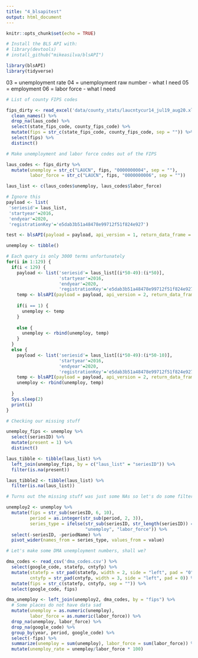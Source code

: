 ```yaml
---
title: "4_blsapitest"
output: html_document
---
```


```r
knitr::opts_chunk$set(echo = TRUE)

# Install the BLS API with:
# library(devtools)
# install_github("mikeasilva/blsAPI")

library(blsAPI)
library(tidyverse)
```
03 = unemployment rate
04 = unemployment raw number - what I need
05 = employment
06 = labor force - what I need

```r
# List of county FIPS codes

fips_dirty <- read_excel('data/county_stats/laucntycur14_jul19_aug20.xlsx', skip = 4) %>%
  clean_names() %>%
  drop_na(laus_code) %>%
  select(state_fips_code, county_fips_code) %>%
  mutate(fips = str_c(state_fips_code, county_fips_code, sep = "")) %>%
  select(fips) %>%
  distinct()

# Make unemployment and labor force codes out of the FIPS

laus_codes <- fips_dirty %>%
  mutate(unemploy = str_c("LAUCN", fips, "0000000004", sep = ""),
         labor_force = str_c("LAUCN", fips, "0000000006", sep = ""))

laus_list <- c(laus_codes$unemploy, laus_codes$labor_force)
```

```r
# Ignore this
payload <- list(
 'seriesid'= laus_list,
 'startyear'=2016,
 'endyear'=2020,
 'registrationKey'='e5dab3b51a48478e99712f51f824e927')
```

```r
test <- blsAPI(payload = payload, api_version = 1, return_data_frame = TRUE)
```

```r
unemploy <- tibble()

# Each query is only 3000 terms unfortunately
for(i in 1:129) {
  if(i < 129) {
    payload <- list('seriesid'= laus_list[(i*50-49):(i*50)],
                    'startyear'=2016,
                    'endyear'=2020,
                    'registrationKey'='e5dab3b51a48478e99712f51f824e927')
    temp <- blsAPI(payload = payload, api_version = 2, return_data_frame = TRUE)
    
    if(i == 1) {
      unemploy <- temp
    }
    
    else {
      unemploy <- rbind(unemploy, temp)
    }
  }
  else {
    payload <- list('seriesid'= laus_list[(i*50-49):(i*50-10)],
                    'startyear'=2016,
                    'endyear'=2020,
                    'registrationKey'='e5dab3b51a48478e99712f51f824e927')
    temp <- blsAPI(payload = payload, api_version = 2, return_data_frame = TRUE)
    unemploy <- rbind(unemploy, temp)
    
  }
  Sys.sleep(2)
  print(i)
}
```
```r
# Checking our missing stuff

unemploy_fips <- unemploy %>%
  select(seriesID) %>%
  mutate(present = 1) %>%
  distinct()

laus_tibble <- tibble(laus_list) %>%
  left_join(unemploy_fips, by = c("laus_list" = "seriesID")) %>%
  filter(is.na(present))

laus_tibble2 <- tibble(laus_list) %>%
  filter(is.na(laus_list))
```

```r
# Turns out the missing stuff was just some NAs so let's do some filtering

unemploy2 <- unemploy %>%
  mutate(fips = str_sub(seriesID, 6, 10),
         period = as.integer(str_sub(period, 2, 3)),
         series_type = ifelse(str_sub(seriesID, str_length(seriesID)) == "4",
                              "unemploy", "labor_force")) %>%
  select(-seriesID, -periodName) %>%
  pivot_wider(names_from = series_type, values_from = value)

# Let's make some DMA unemployment numbers, shall we?

dma_codes <- read_csv('dma_codes.csv') %>%
  select(google_code, statefp, cntyfp) %>%
  mutate(statefp = str_pad(statefp, width = 2, side = "left", pad = "0"),
         cntyfp = str_pad(cntyfp, width = 3, side = "left", pad = 0)) %>%
  mutate(fips = str_c(statefp, cntyfp, sep = "")) %>%
  select(google_code, fips)

dma_unemploy <- left_join(unemploy2, dma_codes, by = "fips") %>%
  # Some places do not have data sad
  mutate(unemploy = as.numeric(unemploy),
         labor_force = as.numeric(labor_force)) %>%
  drop_na(unemploy, labor_force) %>%
  drop_na(google_code) %>%
  group_by(year, period, google_code) %>%
  select(-fips) %>%
  summarize(unemploy = sum(unemploy), labor_force = sum(labor_force)) %>%
  mutate(unemploy_rate = unemploy/labor_force * 100)
```

